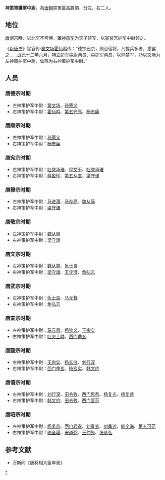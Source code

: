 '''神策軍護軍中尉'''，為[[唐朝|唐朝]]禁軍最高將領，分左、右二人。

==地位==
[[唐德宗|唐德宗]]時，以北军不可恃，置[[神策军|神策军]]为天子禁军，以[[宦官|宦官]]充护军中尉领之。

《[[新唐书|新唐书]]》宦官传·[[窦文场|窦文场]][[霍仙鸣|霍仙鸣]]传：“德宗还京，颇忌宿将，凡握兵多者，悉罢之……[[貞元_(唐朝)|贞元]]十二年六月，特立[[护军中尉|护军中尉]]两员、[[中护军|中护军]]两员，以帅禁军，乃以文场为左神策护军中尉，仙鸣为右神策护军中尉。”

==人员==
===唐德宗时期===
*左神策护军中尉：[[窦文场|窦文场]]、[[孙荣义|孙荣义]]
*右神策护军中尉：[[霍仙鸣|霍仙鸣]]、[[第五守亮|第五守亮]]、[[杨志廉|杨志廉]]
===唐顺宗时期===
*左神策护军中尉：[[孙荣义|孙荣义]]
*右神策护军中尉：[[杨志廉|杨志廉]]
===唐宪宗时期===
*左神策护军中尉：[[吐突承璀|吐突承璀]]、[[程文干|程文干]]、[[吐突承璀|吐突承璀]]
*右神策护军中尉：[[薛盈珍|薛盈珍]]、[[第五从直|第五从直]]、[[梁守谦|梁守谦]]
===唐穆宗时期===
*左神策护军中尉：[[马进潭|马进潭]]、[[马存亮|马存亮]]、[[魏从简|魏从简]]
*右神策护军中尉：[[梁守谦|梁守谦]]
===唐敬宗时期===
*左神策护军中尉：[[魏从简|魏从简]]
*右神策护军中尉：[[梁守谦|梁守谦]]
===唐文宗时期===
*左神策护军中尉：[[魏从简|魏从简]]、[[仇士良|仇士良]]
*右神策护军中尉：[[梁守谦|梁守谦]]、[[王守澄|王守澄]]、[[魚弘志|魚弘志]]
===唐武宗时期===
*左神策护军中尉：[[仇士良|仇士良]]、[[马元贄|马元贄]]
*右神策护军中尉：[[魚弘志|魚弘志]]
===唐宣宗时期===
*左神策护军中尉：[[马元贄|马元贄]]、[[杨钦义|杨钦义]]、[[王宗实|王宗实]]
*右神策护军中尉：[[吐突士晔|吐突士晔]]、[[西门季玄|西门季玄]]
===唐懿宗时期===
*左神策护军中尉：[[王宗实|王宗实]]、[[杨玄价|杨玄价]]、[[刘行深|刘行深]]
*右神策护军中尉：[[西门季玄|西门季玄]]、[[杨玄实|杨玄实]]、[[韩文约|韩文约]]
===唐僖宗时期===
*左神策护军中尉：[[刘行深|刘行深]]、[[田令孜|田令孜]]、[[西门思恭|西门思恭]]、[[杨复光|杨复光]]、[[杨复恭|杨复恭]]
*右神策护军中尉：[[韩文约|韩文约]]、[[田令孜|田令孜]]、[[西门匡范|西门匡范]]
===唐昭宗时期===
*左神策护军中尉：[[杨复恭|杨复恭]]、[[西门君遂|西门君遂]]、[[刘景宣|刘景宣]]、[[刘季述|刘季述]]、[[韩全诲|韩全诲]]、[[第五可范|第五可范]]
*右神策护军中尉：[[骆全瓘|骆全瓘]]、[[宋道弼|宋道弼]]、[[王仲先|王仲先]]、[[张彦弘|张彦弘]]
==参考文献==
*万斯同《唐将相大臣年表》
{{官制小作品}}
[[Category:神策军护军中尉|*]]